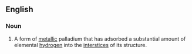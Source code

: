 ==English==

===Noun===
{{wikipedia}}
{{en-noun|head=[[palladium]] [[hydride]]|-}}

# {{lb|en|chemistry}} A form of [[metallic]] palladium that has adsorbed a substantial amount of elemental [[hydrogen]] into the [[interstice]]s of its structure.